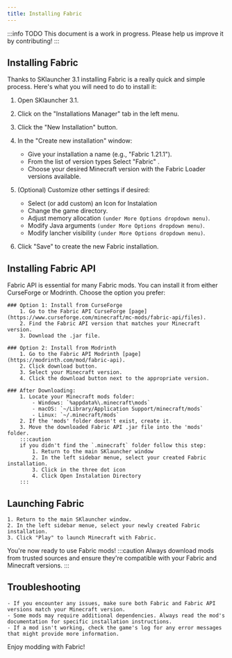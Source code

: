 ```yaml
---
title: Installing Fabric
---
```


:::info TODO
This document is a work in progress. Please help us improve it by contributing!
:::

## Installing Fabric

Thanks to SKlauncher 3.1 installing Fabric is a really quick and simple process. Here's what you will need to do to install it:

1. Open SKlauncher 3.1.

2. Click on the "Installations Manager" tab in the left menu.

3. Click the "New Installation" button.

4. In the "Create new installation" window:
	- Give your installation a name (e.g., "Fabric 1.21.1").
	- From the list of version types Select "Fabric" .
	- Choose your desired Minecraft version with the Fabric Loader versions available.

5. (Optional) Customize other settings if desired:
	- Select (or add custom) an Icon for Instalation
	- Change the game directory.
	- Adjust memory allocation `(under More Options dropdown menu)`.
	- Modify Java arguments `(under More Options dropdown menu)`.
	- Modify lancher visibility `(under More Options dropdown menu)`.

6. Click "Save" to create the new Fabric installation.

## Installing Fabric API

Fabric API is essential for many Fabric mods. You can install it from either CurseForge or Modrinth. Choose the option you prefer:

	### Option 1: Install from CurseForge
		1. Go to the Fabric API CurseForge [page](https://www.curseforge.com/minecraft/mc-mods/fabric-api/files).
		2. Find the Fabric API version that matches your Minecraft version.
		3. Download the .jar file.

	### Option 2: Install from Modrinth
		1. Go to the Fabric API Modrinth [page](https://modrinth.com/mod/fabric-api).
		2. Click download button.
		3. Select your Minecraft version.
		4. Click the download button next to the appropriate version.

	### After Downloading:
		1. Locate your Minecraft mods folder:
			- Windows: `%appdata%\.minecraft\mods`
			- macOS: `~/Library/Application Support/minecraft/mods`
			- Linux: `~/.minecraft/mods`
		2. If the 'mods' folder doesn't exist, create it.
		3. Move the downloaded Fabric API .jar file into the 'mods' folder.
		:::caution
		if you didn't find the `.minecraft` folder follow this step:
			1. Return to the main SKlauncher window
			2. In the left sidebar menue, select your created Fabric installation.
			3. Click in the three dot icon 
			4. Click Open Instalation Directory
		:::

## Launching Fabric
	1. Return to the main SKlauncher window.
	2. In the left sidebar menue, select your newly created Fabric installation.
	3. Click "Play" to launch Minecraft with Fabric.

You're now ready to use Fabric mods!
:::caution
Always download mods from trusted sources and ensure they're compatible with your Fabric and Minecraft versions.
:::

## Troubleshooting
	- If you encounter any issues, make sure both Fabric and Fabric API versions match your Minecraft version.
	- Some mods may require additional dependencies. Always read the mod's documentation for specific installation instructions.
	- If a mod isn't working, check the game's log for any error messages that might provide more information.

Enjoy modding with Fabric!